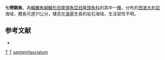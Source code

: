 {{Speciesbox 
| taxon = Thalassoma septemfasciatum
| status = DD
| status_system = IUCN3.1
| binomial_authority = [[Scott|Scott]], 1959
| synonyms = *''Thalassoma septemfasciata''<br /><small>Scott, 1959</small>
}}
'''七帶錦魚'''，為[[輻鰭魚綱|輻鰭魚綱]][[鱸形目|鱸形目]][[隆頭魚亞目|隆頭魚亞目]][[隆頭魚科|隆頭魚科]]的其中一[[種|種]]，分布於[[西澳大利亞|西澳大利亞]]海域，體長可達31公分，棲息在[[海草|海草]]生長的岩石海域，生活習性不明。

==参考文献==
*{{FishBase_species|genus=Thalassoma|species=septemfasciatum|year=2013|month=8}}

{{Taxonbar}}
[[Category:1959年描述的鱼类|T]]
[[Category:IUCN红色名录数据缺乏物种|T]]
[[Category:錦魚屬|septemfasciatum]]